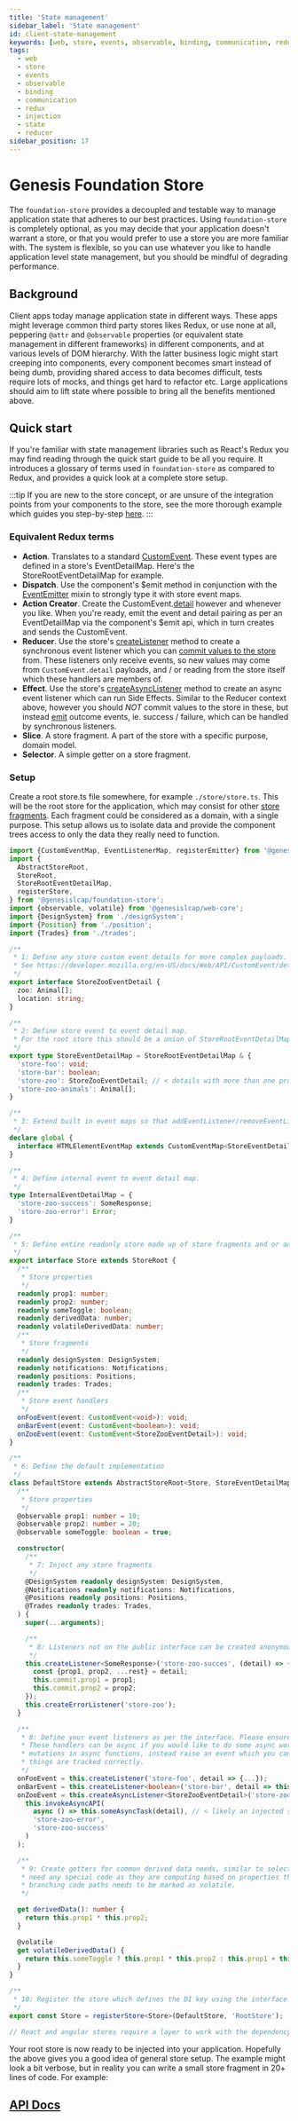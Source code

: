 ```yaml
---
title: 'State management'
sidebar_label: 'State management'
id: client-state-management
keywords: [web, store, events, observable, binding, communication, redux, injection, state, reducer]
tags:
  - web
  - store
  - events
  - observable
  - binding
  - communication
  - redux
  - injection
  - state
  - reducer
sidebar_position: 17
---
```



# Genesis Foundation Store

The `foundation-store` provides a decoupled and testable way to manage application
state that adheres to our best practices. Using `foundation-store` is completely optional, as you may decide that your
application doesn't warrant a store, or that you would prefer to use a store you are more familiar with. The system is
flexible, so you can use whatever you like to handle application level state management, but you should be mindful of
degrading performance.

## Background

Client apps today manage application state in different ways. These apps might leverage common third party stores likes
Redux, or use none at all, peppering `@attr` and `@observable` properties (or equivalent state management in different frameworks)
in different components, and at various levels of DOM hierarchy. With the latter business logic might start creeping into  components,
every component becomes smart instead of being dumb, providing shared access to data becomes difficult, tests require lots of mocks,
and things get hard to refactor etc. Large applications should aim to lift state where possible to bring all the benefits mentioned above.

## Quick start

If you're familiar with state management libraries such as React's Redux you may find reading through the quick start guide to be all you require.
It introduces a glossary of terms used in `foundation-store` as compared to Redux, and provides a quick look at a complete store setup.

:::tip
If you are new to the store concept, or are unsure of the integration points from your components to the store, see the more thorough example which guides you
step-by-step [here](./client-state-management-examples).
:::

### Equivalent Redux terms

- **Action**. Translates to a standard [CustomEvent](https://developer.mozilla.org/en-US/docs/Web/API/CustomEvent).
These event types are defined in a store's EventDetailMap. Here's the StoreRootEventDetailMap for example.
- **Dispatch**. Use the component's $emit method in conjunction with the [EventEmitter](../foundation-events/src/eventEmitter/README.md) mixin to strongly type it with store event maps.
- **Action Creator**. Create the CustomEvent.[detail](https://developer.mozilla.org/en-US/docs/Web/API/CustomEvent/detail)
however and whenever you like. When you're ready, emit the event and detail pairing as per an EventDetailMap via the component's
$emit api, which in turn creates and sends the CustomEvent.
- **Reducer**. Use the store's [createListener](./docs/api/foundation-store.abstractstore.createlistener.md) method to
create a synchronous event listener which you can [commit values to the store](./docs/api/foundation-store.abstractstore.commit.md) from.
These listeners only receive events, so new values may come from `CustomEvent.detail` payloads, and / or reading from the store itself which these handlers are members of.
- **Effect**. Use the store's [createAsyncListener](./docs/api/foundation-store.abstractstore.createasynclistener.md) method to create an async event listener which can run Side Effects.
Similar to the Reducer context above, however you should _NOT_ commit values to the store in these, but instead
[emit](./docs/api/foundation-store.abstractstore.emit.md) outcome events, ie. success / failure, which can be handled by synchronous listeners.
- **Slice**. A store fragment. A part of the store with a specific purpose, domain model.
- **Selector**. A simple getter on a store fragment.

### Setup

Create a root store.ts file somewhere, for example `./store/store.ts`. This will be the root store for the application,
which may consist for other [store fragments](./client-state-management-usage#using-store-fragments). Each fragment could be considered as a domain, with a single purpose. This
setup allows us to isolate data and provide the component trees access to only the data they really need to function.

```typescript store.ts
import {CustomEventMap, EventListenerMap, registerEmitter} from '@genesislcap/foundation-events';
import {
  AbstractStoreRoot,
  StoreRoot,
  StoreRootEventDetailMap,
  registerStore,
} from '@genesislcap/foundation-store';
import {observable, volatile} from '@genesislcap/web-core';
import {DesignSystem} from './designSystem';
import {Position} from './position';
import {Trades} from './trades';

/**
 * 1: Define any store custom event details for more complex payloads.
 * See https://developer.mozilla.org/en-US/docs/Web/API/CustomEvent/detail
 */
export interface StoreZooEventDetail {
  zoo: Animal[];
  location: string;
}

/**
 * 2: Define store event to event detail map.
 * For the root store this should be a union of StoreRootEventDetailMap.
 */
export type StoreEventDetailMap = StoreRootEventDetailMap & {
  'store-foo': void;
  'store-bar': boolean;
  'store-zoo': StoreZooEventDetail; // < details with more than one property
  'store-zoo-animals': Animal[];
}

/**
 * 3: Extend built in event maps so that addEventListener/removeEventListener are aware of our events for code completion
 */
declare global {
  interface HTMLElementEventMap extends CustomEventMap<StoreEventDetailMap> {}
}

/**
 * 4: Define internal event to event detail map.
 */
type InternalEventDetailMap = {
  'store-zoo-success': SomeResponse;
  'store-zoo-error': Error;
}

/**
 * 5: Define entire readonly store made up of store fragments and or additional properties.
 */
export interface Store extends StoreRoot {
  /**
   * Store properties
   */
  readonly prop1: number;
  readonly prop2: number;
  readonly someToggle: boolean;
  readonly derivedData: number;
  readonly volatileDerivedData: number;
  /**
   * Store fragments
   */
  readonly designSystem: DesignSystem;
  readonly notifications: Notifications;
  readonly positions: Positions;
  readonly trades: Trades;
  /**
   * Store event handlers
   */
  onFooEvent(event: CustomEvent<void>): void;
  onBarEvent(event: CustomEvent<boolean>): void;
  onZooEvent(event: CustomEvent<StoreZooEventDetail>): void;
}

/**
 * 6: Define the default implementation
 */
class DefaultStore extends AbstractStoreRoot<Store, StoreEventDetailMap, InternalEventDetailMap> implements Store {
  /**
   * Store properties
   */
  @observable prop1: number = 10;
  @observable prop2: number = 20;
  @observable someToggle: boolean = true;

  constructor(
    /**
     * 7: Inject any store fragments
     */
    @DesignSystem readonly designSystem: DesignSystem,
    @Notifications readonly notifications: Notifications,
    @Positions readonly positions: Positions,
    @Trades readonly trades: Trades,
  ) {
    super(...arguments);

    /**
     * 8: Listeners not on the public interface can be created anonymously if you prefer
     */
    this.createListener<SomeResponse>('store-zoo-succes', (detail) => {
      const {prop1, prop2, ...rest} = detail;
      this.commit.prop1 = prop1;
      this.commit.prop2 = prop2;
    });
    this.createErrorListener('store-zoo');
  }

  /**
   * 8: Define your event listeners as per the interface. Please ensure you do so using arrow functions to aid binding.
   * These handlers can be async if you would like to do some async work in them. We suggest you don't commit store
   * mutations in async functions, instead raise an event which you can handle synchronously and commit from there so
   * things are tracked correctly.
   */
  onFooEvent = this.createListener('store-foo', detail => {...});
  onBarEvent = this.createListener<boolean>('store-bar', detail => this.commit.someToggle = detail); // < commit values to the store synchronously
  onZooEvent = this.createAsyncListener<StoreZooEventDetail>('store-zoo', async (detail) =>
    this.invokeAsyncAPI(
      async () => this.someAsyncTask(detail), // < likely an injected service,
      'store-zoo-error',
      'store-zoo-success'
    )
  );

  /**
   * 9: Create getters for common derived data needs, similar to selectors in the Redux sense. These however do not
   * need any special code as they are computing based on properties that are already observable. Derivied data with
   * branching code paths needs to be marked as volatile.
   */

  get derivedData(): number {
    return this.prop1 * this.prop2;
  }

  @volatile
  get volatileDerivedData() {
    return this.someToggle ? this.prop1 * this.prop2 : this.prop1 + this.prop2;
  }
}

/**
 * 10: Register the store which defines the DI key using the interface
 */
export const Store = registerStore<Store>(DefaultStore, 'RootStore');

// React and angular stores require a layer to work with the dependency injection. See later code snippet in this file
```

Your root store is now ready to be injected into your application. Hopefully the above gives you a good idea of general
store setup. The example might look a bit verbose, but in reality you can write a small store fragment in 20+ lines of
code. For example:

<BaseStore />

## [API Docs](./docs/api/index.md)

